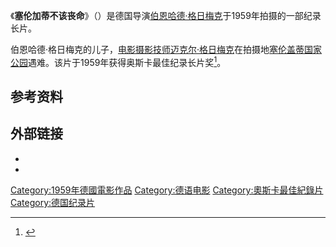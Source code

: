 {{Infobox film
| name           = 塞伦加蒂不该丧命
| image          = 
| image_size     = 
| caption        = 
| director       = [[伯恩哈德·格日梅克|伯恩哈德·格日梅克]]
| producer       =伯恩哈德·格日梅克
| writer         = 伯恩哈德·格日梅克
| narrator       = 伯恩哈德·格日梅克
| starring       = 
| music          = 
| cinematography = 
| editing        = Klaus Dudenhöfer
| distributor    = 
| released       = {{start date|1959|6|25}}
| runtime        = 85分钟
| country        =德国
| language       =德语
| budget         = 
| preceded_by    = 
| followed_by    = 
}}
《'''塞伦加蒂不该丧命'''》（{{lang-de|Serengeti darf nicht sterben}}）是德国导演[[伯恩哈德·格日梅克|伯恩哈德·格日梅克]]于1959年拍摄的一部纪录长片。

伯恩哈德·格日梅克的儿子，[[电影摄影技师|电影摄影技师]][[迈克尔·格日梅克|迈克尔·格日梅克]]在拍摄地[[塞伦盖蒂国家公园|塞伦盖蒂国家公园]]遇难。该片于1959年获得奥斯卡最佳纪录长片奖<ref name="NY Times">{{cite web |url=http://movies.nytimes.com/movie/300271/Serengeti-Shall-Not-Die/details |title=NY Times: Serengeti Shall Not Die |accessdate=2008-11-08 |work=NY Times |archive-date=2012-10-13 |archive-url=https://web.archive.org/web/20121013150630/http://movies.nytimes.com/movie/300271/Serengeti-Shall-Not-Die/details |dead-url=no }}</ref>。

==参考资料==
{{reflist}}

==外部链接==
* {{imdb title|id=0053268}}
* {{豆瓣|1300757}}

{{奧斯卡最佳紀錄片獎}}
{{Authority control}}
[[Category:1959年德國電影作品|Category:1959年德國電影作品]]
[[Category:德语电影|Category:德语电影]]
[[Category:奧斯卡最佳紀錄片|Category:奧斯卡最佳紀錄片]]
[[Category:德国纪录片|Category:德国纪录片]]